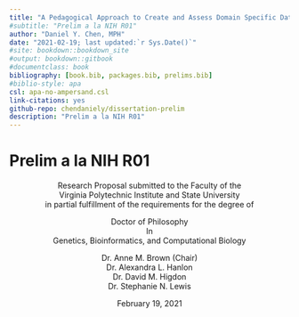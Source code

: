 ```yaml
--- 
title: "A Pedagogical Approach to Create and Assess Domain Specific Data Science Learning Materials in the Biomedical Sciences"
#subtitle: "Prelim a la NIH R01"
author: "Daniel Y. Chen, MPH"
date: "2021-02-19; last updated:`r Sys.Date()`"
#site: bookdown::bookdown_site
#output: bookdown::gitbook
#documentclass: book
bibliography: [book.bib, packages.bib, prelims.bib]
#biblio-style: apa
csl: apa-no-ampersand.csl
link-citations: yes
github-repo: chendaniely/dissertation-prelim
description: "Prelim a la NIH R01"
---
```


# Prelim a la NIH R01 {-}

<center>
Research Proposal submitted to the Faculty of the<br>
Virginia Polytechnic Institute and State University<br>
in partial fulfillment of the requirements for the degree of

Doctor of Philosophy<br>
In<br>
Genetics, Bioinformatics, and Computational Biology

Dr. Anne M. Brown (Chair)<br>
Dr. Alexandra L. Hanlon<br>
Dr. David M. Higdon<br>
Dr. Stephanie N. Lewis<br>


February 19, 2021
</center>
